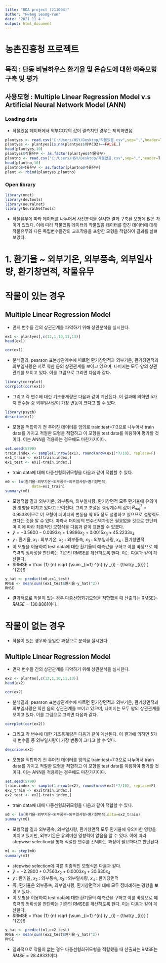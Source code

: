 ```yaml
---
title: "RDA project (211004)"
author: "Hwang Seong-Yun"
date: '2021 11 4 '
output: html_document
---
```


# 농촌진흥청 프로젝트

## 목적 : 단동 비닐하우스 환기율 및 온습도에 대한 예측모형 구축 및 평가
## 사용모형 : Multiple Linear Regression Model v.s Artificial Neural Network Model (ANN)

### Loading data

- 작물있음 데이터에서 외부CO2의 값이 결측치인 경우는 제외하였음.

```r
plantyes <- read.csv("C:/Users/HSY/Desktop/작물있음.csv",sep=",",header=T)
plantyes <- plantyes[is.na(plantyes$외부CO2)==FALSE,]
head(plantyes,10)
plantyes$작물유무 <- as.factor(plantyes$작물유무)
plantno <- read.csv("C:/Users/HSY/Desktop/작물없음.csv",sep=",",header=T)
head(plantno,10) 
plantno$작물유무 <- as.factor(plantno$작물유무)
plant <- rbind(plantyes,plantno)
```

### Open library

```r
library(nnet)
library(devtools)
library(neuralnet)
library(NeuralNetTools)
```

- 작물유무에 따라 데이터를 나누어서 사전분석을 실시한 결과 구축된 모형에 많은 차이가 있었다. 이에 따라 작물있음 데이터와 작물없음 데이터를 합친 데이터에 대해 작물유무와 다른 독립변수들간의 교호작용을 포함한 모형을 적합하여 결과를 살펴보았다.



# 1. 환기율 ~ 외부기온, 외부풍속, 외부일사량, 환기창면적, 작물유무

# 작물이 있는 경우

## Multiple Linear Regression Model

- 먼저 변수들 간의 상관관계를 파악하기 위해 상관분석을 실시한다.

```r
ex1 <- plantyes[,c(12,1,10,11,13)]
head(ex1)
```

```r
cor(ex1)
```

- 분석결과, pearson 표본상관계수에 따르면 환기창면적과 외부기온, 환기창면적과 외부일사량은 서로 약한 음의 상관관계를 보이고 있으며, 나머지는 모두 양의 상관관계를 보이고 있다. 이를 그림으로 그리면 다음과 같다.

```r
library(corrplot)
corrplot(cor(ex1))
```

- 그리고 각 변수에 대한 기초통계량은 다음과 같이 계산된다. 이 결과에 의하면 5가지 변수들 중 외부일사량이 가장 변동이 크다고 할 수 있다.

```r
library(psych)
describe(ex1)
```

- 모형을 적합하기 전 주어진 데이터를 임의로 train:test=7:3으로 나누어서 train data를 가지고 적절한 모형을 적합하고 이 모형을 test data를 이용하여 평가할 것이다. 이는 ANN을 적용하는 경우에도 마찬가지이다.

```r
set.seed(5790)
train.index <- sample(1:nrow(ex1), round(nrow(ex1)*7/10), replace=F)
ex1_train <- ex1[train.index,]
ex1_test <- ex1[-train.index,]
```

- train data에 대해 다중선형회귀모형을 다음과 같이 적합할 수 있다.

```r
m0 <- lm(환기율~외부기온+외부풍속+외부일사량+환기창면적,
            data=ex1_train)
summary(m0)
```

- 모형적합 결과 외부기온, 외부풍속, 외부일사량, 환기창면적 모두 환기율에 유의미한 영향을 미치고 있다고 보여진다. 그리고 조절된 결정계수의 값이 $R^2_{adj}=0.9533$이므로 이 모형이 데이터의 변동을 약 $95%$ 정도 설명하고 있으므로 설명력도 크다는 것을 알 수 있다. 따라서 더이상의 변수선택과정은 필요없을 것으로 판단되며 이에 따라 최종적인 모형식을 다음과 같이 표현할 수 있겠다.
- ${\hat{y}} = -3.5600 - 0.0393x_{1} + 1.9896x_{2} + 0.0015x_{3} + 45.2233x_{4}$
- $y$ : 환기율, $x _{1}$ : 외부기온, $x _{2}$ : 외부풍속, $x_{3}$ : 외부일사량, $x_{4}$ : 환기창면적 
- 이 모형을 이용하여 test data에 대한 환기율의 예측값을 구하고 이를 바탕으로 예측력의 정확성을 판단하는 기준인 RMSE를 계산하도록 한다. 이는 다음과 같이 계산한다.
- $RMSE = \frac {1} {n} \sqrt {\sum _{i=1} ^{n} (y _{i} - {\hat{y _{i}}} ) ^{2}}$

```r
y_hat <- predict(m0,ex1_test)
RMSE <- mean(sum((ex1_test$환기율-y_hat)^2))
RMSE
```

- 결과적으로 작물이 있는 경우 다중선형회귀모형을 적합했을 때 산출되는 RMSE는 $RMSE=130.8861$이다.



# 작물이 없는 경우

- 작물이 있는 경우와 동일한 과정으로 분석을 실시한다.

## Multiple Linear Regression Model

- 먼저 변수들 간의 상관관계를 파악하기 위해 상관분석을 실시한다.

```r
ex2 <- plantno[,c(12,1,10,11,13)]
head(ex2)
```

```r
cor(ex2)
```

- 분석결과, pearson 표본상관계수에 따르면 환기창면적과 외부기온, 환기창면적과 외부일사량은 약한 음의 상관관계를 보이고 있으며, 나머지는 모두 양의 상관관계를 보이고 있다. 이를 그림으로 그리면 다음과 같다.

```r
corrplot(cor(ex2))
```

- 그리고 각 변수에 대한 기초통계량은 다음과 같이 계산된다. 이 결과에 의하면 5가지 변수들 중 외부일사량이 가장 변동이 크다고 할 수 있다.

```r
describe(ex2)
```

- 모형을 적합하기 전 주어진 데이터를 임의로 train:test=7:3으로 나누어서 train data를 가지고 적절한 모형을 적합하고 이 모형을 test data를 이용하여 평가할 것이다. 이는 ANN을 적용하는 경우에도 마찬가지이다.

```r
set.seed(5790)
train.index <- sample(1:nrow(ex2), round(nrow(ex2)*7/10), replace=F)
ex2_train <- ex2[train.index,]
ex2_test <- ex2[-train.index,]
```

- train data에 대해 다중선형회귀모형을 다음과 같이 적합할 수 있다.

```r
m0 <- lm(환기율~외부기온+외부풍속+외부일사량+환기창면적,data=ex2_train)
summary(m0)
```

- 모형적합 결과 외부풍속, 외부일사량, 환기창면적 모두 환기율에 유의미한 영향을 미치고 있지만, 외부기온은 유의미한 영향력이 없음을 알 수 있다. 이에 따라 stepwise selection을 통해 적절한 변수를 선택하는 과정이 필요하다고 판단된다.

```r
m1 <- step(m0)
summary(m1)
```

- stepwise selection에 따른 최종적인 모형식은 다음과 같다.
- ${\hat{y}} = -2.2800 + 0.7560x_{2} + 0.0003x_{3} + 30.630x_{4}$
- $y$ : 환기율, $x _{2}$ : 외부풍속, $x_{3}$ : 외부일사량, $x_{4}$ : 환기창면적 
- 즉, 환기율은 외부풍속, 외부일사량, 환기창면적에 대해 모두 정비례하는 경향을 보이고 있다.
- 이 모형을 이용하여 test data에 대한 환기율의 예측값을 구하고 이를 바탕으로 예측력의 정확성을 판단하는 기준인 RMSE를 계산하도록 한다. 이는 다음과 같이 계산한다.
- $RMSE = \frac {1} {n} \sqrt {\sum _{i=1} ^{n} (y _{i} - {\hat{y _{i}}} ) ^{2}}$

```r
y_hat <- predict(m1,ex2_test)
RMSE <- mean(sum((ex2_test$환기율-y_hat)^2))
RMSE
```

- 결과적으로 작물이 없는 경우 다중선형회귀모형을 적합했을 때 산출되는 RMSE는 $RMSE=28.49331$이다.



